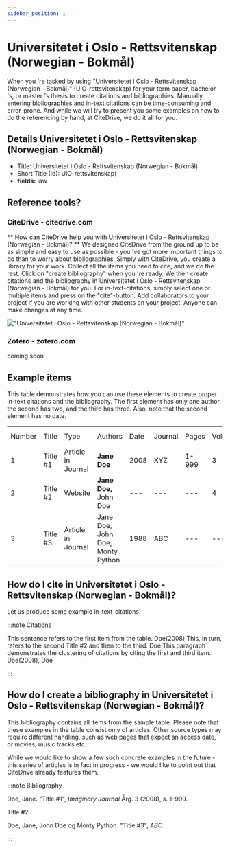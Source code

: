 ```yaml
---
sidebar_position: 1
---
```


# Universitetet i Oslo - Rettsvitenskap (Norwegian - Bokmål)

When you 're tasked by using "Universitetet i Oslo - Rettsvitenskap (Norwegian - Bokmål)" (UiO-rettsvitenskap) for your term paper, bachelor 's, or master 's thesis to create citations and bibliographies.
Manually entering bibliographies and in-text citations can be time-consuming and error-prone. And while we will try to present you some examples on how to do the referencing by hand, at CiteDrive, we do it all for you.

## Details  Universitetet i Oslo - Rettsvitenskap (Norwegian - Bokmål)
* Title: Universitetet i Oslo - Rettsvitenskap (Norwegian - Bokmål)
* Short Title (Id): UiO-rettsvitenskap)
* **fields:** law

## Reference tools?
### CiteDrive - citedrive.com
** How can CiteDrive help you with Universitetet i Oslo - Rettsvitenskap (Norwegian - Bokmål)? **
We designed CiteDrive from the ground up to be as simple and easy to use as possible - you 've got more important things to do than to worry about bibliographies. Simply with CiteDrive, you create a library for your work. Collect all the items you need to cite, and we do the rest. Click on "create bibliography" when you 're ready. We then create citations and the bibliography in Universitetet i Oslo - Rettsvitenskap (Norwegian - Bokmål) for you. For in-text-citations, simply select one or multiple items and press on the "cite"-button. Add collaborators to your project if you are working with other students on your project. Anyone can make changes at any time.


!["Universitetet i Oslo - Rettsvitenskap (Norwegian - Bokmål)"](images/universitetet-i-oslo--rettsvitenskap-norwegian--bokmal.svg "Choose Universitetet i Oslo - Rettsvitenskap (Norwegian - Bokmål) in the CiteDrive App")

### Zotero - zotero.com

coming soon

## Example items

This table demonstrates how you can use these elements to create proper in-text citations and the bibliography. The first element has only one author, the second has two, and the third has three. Also, note that the second element has no date.


<table>
  <tr>
   <td>Number
   </td>
   <td>Title
   </td>
   <td>Type
   </td>
   <td>Authors
   </td>
   <td>Date
   </td>
   <td>Journal
   </td>
   <td>Pages
   </td>
   <td>Volume
   </td>
   <td>Issue
   </td>
   <td>Access Date
   </td>
  </tr>
  <tr>
   <td>1
   </td>
   <td>Title #1
   </td>
   <td>Article in Journal
   </td>
   <td><strong>Jane Doe</strong>
   </td>
   <td>2008
   </td>
   <td>XYZ
   </td>
   <td>1-999
   </td>
   <td>3
   </td>
   <td>2
   </td>
   <td>--
   </td>
  </tr>
  <tr>
   <td>
2
   </td>
   <td>Title #2
   </td>
   <td>Website
   </td>
   <td><strong>Jane Doe, </strong>John Doe
   </td>
   <td>---
   </td>
   <td>---
   </td>
   <td>---
   </td>
   <td>4
   </td>
   <td>---
   </td>
   <td>2020-05-01
   </td>
  </tr>
  <tr>
   <td>3
   </td>
   <td>Title #3
   </td>
   <td>Article in Journal
   </td>
   <td>Jane Doe, John Doe, Monty Python
   </td>
   <td>1988
   </td>
   <td>ABC
   </td>
   <td>---
   </td>
   <td>---
   </td>
   <td>16
   </td>
   <td>---
   </td>
  </tr>
</table>



## How do I cite in  Universitetet i Oslo - Rettsvitenskap (Norwegian - Bokmål)?

Let us produce some example in-text-citations:

:::note Citations


This sentence refers to the first item from the table. Doe(2008) This, in turn, refers to the second Title #2
and then to the third.  Doe
This paragraph demonstrates the clustering of citations by citing the first and third item. Doe(2008), Doe

:::

## How do I create a bibliography in Universitetet i Oslo - Rettsvitenskap (Norwegian - Bokmål)?

This bibliography contains all items from the sample table. Please note that these examples in the table consist only of articles. Other source types may require different handling, such as web pages that expect an access date, or movies, music tracks etc.

While we would like to show a few such concrete examples in the future - this series of articles is in fact in progress - we would like to point out that CiteDrive already features them.

:::note Bibliography

Doe, Jane. "Title #1", <i>Imaginary Journal</i> Årg. 3 (2008), s. 1–999.

Title #2

Doe, Jane, John Doe og Monty Python. "Title #3", <i>ABC</i>.



:::


        